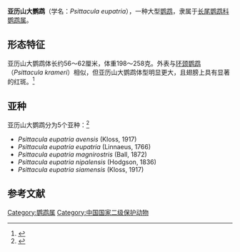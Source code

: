 {{speciesbox
|name=亚历山大鹦鹉
|status=NT 
|status_system=IUCN3.1
|status_ref=<ref name=iucn>{{IUCN|authors=BirdLife International|year=2017|id=22685434|title=''Psittacula eupatria''|page =e.T22685434A110985466|access-date=2021-03-23}}</ref>
|image=Psittacula eupatria, feral, Istanbul 0707.jpg
|image_caption=雄鸟
|image2=Female Alexandrine Parakeet 4.jpg
|image2_caption=雌鸟
|genus=Psittacula
|species=eupatria
|authority=([[卡尔·林奈|Linnaeus]], 1766) 
|range_map=Psittacula eupatria range map.png
|range_map_caption=亚历山大鹦鹉原产地
|synonyms=''Psittacus eupatria'' {{small|Linnaeus 1766}}
}}
'''亚历山大鹦鹉'''（学名：''Psittacula eupatria''），一种大型[[鹦鹉|鹦鹉]]，隶属于[[长尾鹦鹉科|长尾鹦鹉科]][[鹦鹉属|鹦鹉属]]。
==形态特征==
亚历山大鹦鹉体长约56～62厘米，体重198～258克。外表与[[红领绿鹦鹉|环颈鹦鹉]]（''Psittacula krameri''）相似，但亚历山大鹦鹉体型明显更大，且翅膀上具有显著的红斑。<ref>{{cite web |title=亚历山大鹦鹉 |url=http://www.ynzoo.cn/a/niaogang/91.html |website=云南野生动物园 |accessdate=2021-03-23 |archive-date=2019-09-07 |archive-url=https://web.archive.org/web/20190907165246/http://www.ynzoo.cn/a/niaogang/91.html }}</ref>
==亚种==
亚历山大鹦鹉分为5个亚种：<ref>{{ITIS|id=177647|taxon=''Psittacula eupatria''}}</ref>
*''Psittacula eupatria avensis'' (Kloss, 1917)	 
*''Psittacula eupatria eupatria'' (Linnaeus, 1766)	 
*''Psittacula eupatria magnirostris'' (Ball, 1872)	 
*''Psittacula eupatria nipalensis'' (Hodgson, 1836)	 
*''Psittacula eupatria siamensis'' (Kloss, 1917)

==参考文献==
{{reflist}}
[[Category:鹦鹉属|Category:鹦鹉属]]
[[Category:中国国家二级保护动物|Category:中国国家二级保护动物]]